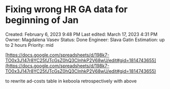 # Fixing wrong HR GA data for beginning of Jan

Created: February 6, 2023 9:48 PM
Last edited: March 17, 2023 4:31 PM
Owner: Magdalena Vasev
Status: Done
Engineer: Slava Gatin
Estimation: up to 2 hours
Priority: mid

[https://docs.google.com/spreadsheets/d/198k7-TO0x3J147r8YC25fJTcGsZ0hQ3CInhkP2V68wU/edit#gid=1814743655](https://docs.google.com/spreadsheets/d/198k7-TO0x3J147r8YC25fJTcGsZ0hQ3CInhkP2V68wU/edit#gid=1814743655)

to rewrite ad-costs table in keboola retrospectively with above